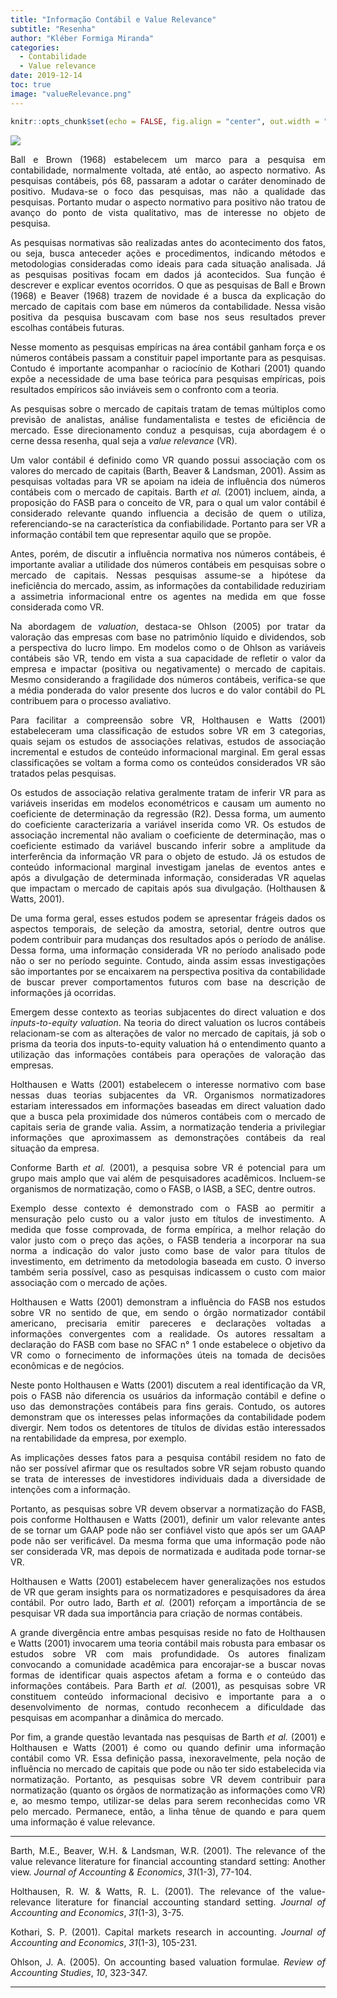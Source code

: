 ```yaml
---
title: "Informação Contábil e Value Relevance"
subtitle: "Resenha"
author: "Kléber Formiga Miranda"
categories:
  - Contabilidade
  - Value relevance
date: 2019-12-14
toc: true
image: "valueRelevance.png"
---
```


```r
knitr::opts_chunk$set(echo = FALSE, fig.align = "center", out.width = "100%")
```

<style> body {text-align: justify} </style>

![](valueRelevance.png)

Ball e Brown (1968) estabelecem um marco para a pesquisa em contabilidade, 
normalmente voltada, até então, ao aspecto normativo. As pesquisas contábeis, 
pós 68, passaram a adotar o caráter denominado de positivo. Mudava-se o foco das
pesquisas, mas não a qualidade das pesquisas. Portanto mudar o aspecto normativo 
para positivo não tratou de avanço do ponto de vista qualitativo, mas de 
interesse no objeto de pesquisa.

As pesquisas normativas são realizadas antes do acontecimento dos fatos, ou 
seja, busca anteceder ações e procedimentos, indicando métodos e metodologias 
consideradas como ideais para cada situação analisada. Já as pesquisas positivas
focam em dados já acontecidos. Sua função é descrever e explicar eventos 
ocorridos. O que as pesquisas de Ball e Brown (1968) e Beaver (1968) trazem de 
novidade é a busca da explicação do mercado de capitais com base em números da 
contabilidade. Nessa visão positiva da pesquisa buscavam com base nos seus
resultados prever escolhas contábeis futuras.

Nesse momento as pesquisas empíricas na área contábil ganham força e os números 
contábeis passam a constituir papel importante para as pesquisas. Contudo é 
importante acompanhar o raciocínio de Kothari (2001) quando expõe a necessidade 
de uma base teórica para pesquisas empíricas, pois resultados empíricos são 
inviáveis sem o confronto com a teoria.

As pesquisas sobre o mercado de capitais tratam de temas múltiplos como previsão
de analistas, análise fundamentalista e testes de eficiência de mercado. Esse 
direcionamento conduz a pesquisas, cuja abordagem é o cerne dessa resenha, qual 
seja a *value relevance* (VR).

Um valor contábil é definido como VR quando possui associação com os valores do 
mercado de capitais (Barth, Beaver  & Landsman, 2001). Assim as pesquisas 
voltadas para VR se apoiam na ideia de influência dos números contábeis com o
mercado de capitais. Barth *et al.* (2001) incluem, ainda, a 
proposição do FASB para o conceito de VR, para o qual um valor contábil é 
considerado relevante quando influencia a decisão de quem o utiliza, 
referenciando-se na característica da confiabilidade. Portanto para ser VR a 
informação contábil tem que representar aquilo que se propõe.

Antes, porém, de discutir a influência normativa nos números contábeis, é 
importante avaliar a utilidade dos números contábeis em pesquisas sobre o 
mercado de capitais. Nessas pesquisas assume-se a hipótese da ineficiência do 
mercado, assim, as informações da contabilidade reduziriam a assimetria 
informacional entre os agentes na medida em que fosse considerada como VR.

Na abordagem de *valuation*, destaca-se Ohlson (2005) por tratar da valoração 
das empresas com base no patrimônio líquido e dividendos, sob a perspectiva do 
lucro limpo. Em modelos como o de Ohlson as variáveis contábeis são VR, tendo 
em vista a sua capacidade de refletir o valor da empresa e impactar (positiva 
ou negativamente) o mercado de capitais. Mesmo considerando a fragilidade dos 
números contábeis, verifica-se que a média ponderada do valor presente dos 
lucros e do valor contábil do PL contribuem para o processo avaliativo.

Para facilitar a compreensão sobre VR, Holthausen e Watts (2001) estabeleceram 
uma classificação de estudos sobre VR em 3 categorias, quais sejam os estudos de 
associações relativas, estudos de associação incremental e estudos de conteúdo 
informacional marginal. Em geral essas classificações se voltam a forma como os
conteúdos considerados VR são tratados pelas pesquisas.

Os estudos de associação relativa geralmente tratam de inferir VR para as 
variáveis inseridas em modelos econométricos e causam um aumento no coeficiente 
de determinação da regressão (R2). Dessa forma, um aumento do coeficiente 
caracterizaria a variável inserida como VR. Os estudos de associação incremental 
não avaliam o coeficiente de determinação, mas o coeficiente estimado da 
variável buscando inferir sobre a amplitude da interferência da informação VR 
para o objeto de estudo. Já os estudos de conteúdo informacional marginal 
investigam janelas de eventos antes e após a divulgação de determinada 
informação, consideradas VR aquelas que impactam o mercado de capitais após sua 
divulgação. (Holthausen & Watts, 2001).

De uma forma geral, esses estudos podem se apresentar frágeis dados os aspectos 
temporais, de seleção da amostra, setorial, dentre outros que podem contribuir 
para mudanças dos resultados após o período de análise. Dessa forma, uma 
informação considerada VR no período analisado pode não o ser no período 
seguinte. Contudo, ainda assim essas investigações são importantes por se 
encaixarem na perspectiva positiva da contabilidade de buscar prever 
comportamentos futuros com base na descrição de informações já ocorridas.

Emergem desse contexto as teorias subjacentes do direct valuation e dos 
*inputs-to-equity valuation*. Na teoria do direct valuation os lucros contábeis 
relacionam-se com as alterações de valor no mercado de capitais, já sob o prisma 
da teoria dos inputs-to-equity valuation há o entendimento quanto a utilização 
das informações contábeis para operações de valoração das empresas.

Holthausen e Watts (2001) estabelecem o interesse normativo com base nessas duas 
teorias subjacentes da VR. Organismos normatizadores estariam interessados em 
informações baseadas em direct valuation dado que a busca pela proximidade dos 
números contábeis com o mercado de capitais seria de grande valia. Assim, a 
normatização tenderia a privilegiar informações que aproximassem as 
demonstrações contábeis da real situação da empresa.

Conforme Barth *et al.* (2001), a pesquisa sobre VR é potencial para 
um grupo mais amplo que vai além de pesquisadores acadêmicos. Incluem-se 
organismos de normatização, como o FASB, o IASB, a SEC, dentre outros. 

Exemplo desse contexto é demonstrado com o FASB ao permitir a mensuração pelo 
custo ou a valor justo em títulos de investimento. A medida que fosse 
comprovada, de forma empírica, a melhor relação do valor justo com o preço das 
ações, o FASB tenderia a incorporar na sua norma a indicação do valor justo como
base de valor para títulos de investimento, em detrimento da metodologia baseada 
em custo. O inverso também seria possível, caso as pesquisas indicassem o custo 
com maior associação com o mercado de ações.

Holthausen e Watts (2001) demonstram a influência do FASB nos estudos sobre VR 
no sentido de que, em sendo o órgão normatizador contábil americano, precisaria 
emitir pareceres e declarações voltadas a informações convergentes com a 
realidade. Os autores ressaltam a declaração do FASB com base no SFAC n° 1 onde
estabelece o objetivo da VR como o fornecimento de informações úteis na tomada 
de decisões econômicas e de negócios.

Neste ponto Holthausen e Watts (2001) discutem a real identificação da VR, pois 
o FASB não diferencia os usuários da informação contábil e define o uso das 
demonstrações contábeis para fins gerais. Contudo, os autores demonstram que os 
interesses pelas informações da contabilidade podem divergir. Nem todos os 
detentores de títulos de dívidas estão interessados na rentabilidade da empresa,
por exemplo.

As implicações desses fatos para a pesquisa contábil residem no fato de não ser 
possível afirmar que os resultados sobre VR sejam robusto quando se trata de 
interesses de investidores individuais dada a diversidade de intenções com a 
informação.

Portanto, as pesquisas sobre VR devem observar a normatização do FASB, pois 
conforme Holthausen e Watts (2001), definir um valor relevante antes de se 
tornar um GAAP pode não ser confiável visto que após ser um GAAP pode não ser 
verificável. Da mesma forma que uma informação pode não ser considerada VR, mas 
depois de normatizada e auditada pode tornar-se VR.

Holthausen e Watts (2001) estabelecem haver generalizações nos estudos de VR que 
geram insights para os normatizadores e pesquisadores da área contábil. Por 
outro lado, Barth *et al.* (2001) reforçam a importância de se 
pesquisar VR dada sua importância para criação de normas contábeis.

A grande divergência entre ambas pesquisas reside no fato de Holthausen e Watts 
(2001) invocarem uma teoria contábil mais robusta para embasar os estudos sobre 
VR com mais profundidade. Os autores finalizam convocando a comunidade acadêmica 
para encorajar-se a buscar novas formas de identificar quais aspectos afetam a 
forma e o conteúdo das informações contábeis. Para Barth *et al.* 
(2001), as pesquisas sobre VR constituem conteúdo informacional decisivo e 
importante para a o desenvolvimento de normas, contudo reconhecem a dificuldade 
das pesquisas em acompanhar a dinâmica do mercado.

Por fim, a grande questão levantada nas pesquisas de Barth *et al.* 
(2001) e Holthausen e Watts (2001) é como ou quando definir uma informação 
contábil como VR. Essa definição passa, inexoravelmente, pela noção de 
influência no mercado de capitais que pode ou não ter sido estabelecida via 
normatização. Portanto, as pesquisas sobre VR devem contribuir para normatização
(quanto os órgãos de normatização as informações como VR) e, ao mesmo tempo, 
utilizar-se delas para serem reconhecidas como VR pelo mercado. Permanece, 
então, a linha tênue de quando e para quem uma informação é value relevance.

---

Barth, M.E., Beaver, W.H. & Landsman, W.R. (2001). The relevance of the value 
relevance literature for financial accounting standard setting: Another view. 
*Journal of Accounting & Economics*, *31*(1-3), 77-104. 

Holthausen, R. W. & Watts, R. L. (2001). The relevance of the
value-relevance literature for financial accounting standard setting.
*Journal of Accounting and Economics*, *31*(1-3), 3-75.

Kothari, S. P. (2001). Capital markets research in accounting.
*Journal of Accounting and Economics*, *31*(1-3), 105-231.

Ohlson, J. A. (2005). On accounting based valuation formulae.
*Review of Accounting Studies*, *10*, 323-347.

---
